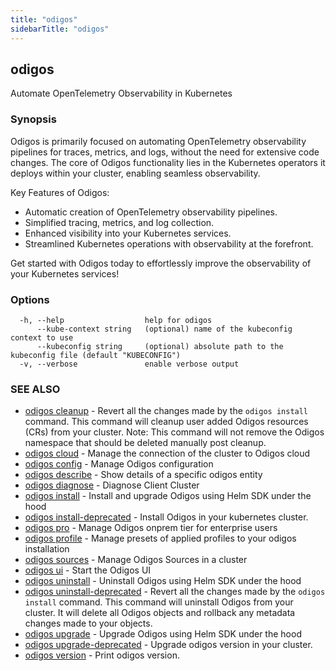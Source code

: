 ```yaml
---
title: "odigos"
sidebarTitle: "odigos"
---
```

## odigos

Automate OpenTelemetry Observability in Kubernetes

### Synopsis

Odigos is primarily focused on automating OpenTelemetry observability pipelines for traces, metrics, and logs, without the need for extensive code changes. The core of Odigos functionality lies in the Kubernetes operators it deploys within your cluster, enabling seamless observability.

Key Features of Odigos:
- Automatic creation of OpenTelemetry observability pipelines.
- Simplified tracing, metrics, and log collection.
- Enhanced visibility into your Kubernetes services.
- Streamlined Kubernetes operations with observability at the forefront.

Get started with Odigos today to effortlessly improve the observability of your Kubernetes services!

### Options

```
  -h, --help                  help for odigos
      --kube-context string   (optional) name of the kubeconfig context to use
      --kubeconfig string     (optional) absolute path to the kubeconfig file (default "KUBECONFIG")
  -v, --verbose               enable verbose output
```

### SEE ALSO

* [odigos cleanup](/cli/odigos_cleanup)	 - Revert all the changes made by the `odigos install` command.
This command will cleanup user added Odigos resources (CRs) from your cluster.
Note: This command will not remove the Odigos namespace that should be deleted manually post cleanup.
* [odigos cloud](/cli/odigos_cloud)	 - Manage the connection of the cluster to Odigos cloud
* [odigos config](/cli/odigos_config)	 - Manage Odigos configuration
* [odigos describe](/cli/odigos_describe)	 - Show details of a specific odigos entity
* [odigos diagnose](/cli/odigos_diagnose)	 - Diagnose Client Cluster
* [odigos install](/cli/odigos_install)	 - Install and upgrade Odigos using Helm SDK under the hood
* [odigos install-deprecated](/cli/odigos_install-deprecated)	 - Install Odigos in your kubernetes cluster.
* [odigos pro](/cli/odigos_pro)	 - Manage Odigos onprem tier for enterprise users
* [odigos profile](/cli/odigos_profile)	 - Manage presets of applied profiles to your odigos installation
* [odigos sources](/cli/odigos_sources)	 - Manage Odigos Sources in a cluster
* [odigos ui](/cli/odigos_ui)	 - Start the Odigos UI
* [odigos uninstall](/cli/odigos_uninstall)	 - Uninstall Odigos using Helm SDK under the hood
* [odigos uninstall-deprecated](/cli/odigos_uninstall-deprecated)	 - Revert all the changes made by the `odigos install` command.
This command will uninstall Odigos from your cluster. It will delete all Odigos objects
and rollback any metadata changes made to your objects.
* [odigos upgrade](/cli/odigos_upgrade)	 - Upgrade Odigos using Helm SDK under the hood
* [odigos upgrade-deprecated](/cli/odigos_upgrade-deprecated)	 - Upgrade odigos version in your cluster.
* [odigos version](/cli/odigos_version)	 - Print odigos version.